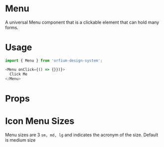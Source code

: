 
<Meta title="Design System|Menu" component={Menu} />

# Menu

A universal Menu component that is a clickable element that can hold many forms.

# Usage

```js
import { Menu } from 'orfium-design-system';

<Menu onClick={() => {}})}>
  Click Me
</Menu>
```

# Props

<Props of={Menu} />

# Icon Menu Sizes

Menu sizes are 3 `sm, md, lg` and indicates the acronym of the size. Default is medium size

<Preview>
  <Story name="Icon Menu Sizes">
    <MenuShowcase />
  </Story>
</Preview>
